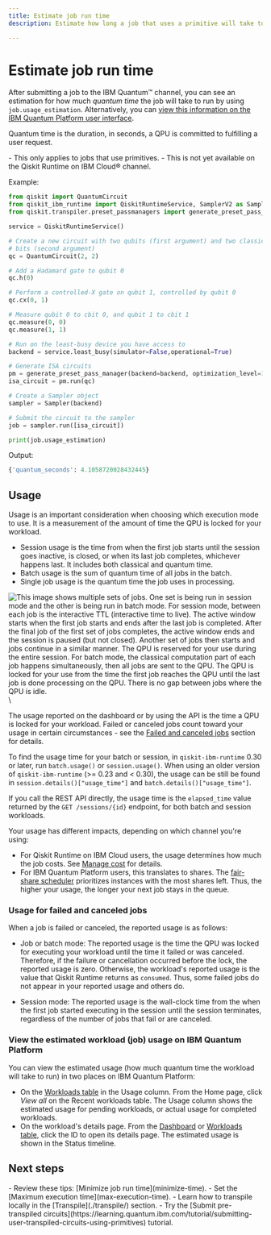 ```yaml
---
title: Estimate job run time
description: Estimate how long a job that uses a primitive will take to run

---
```


# Estimate job run time

After submitting a job to the IBM Quantum&trade; channel, you can see an estimation for how much _quantum time_ the job will take to run by using `job.usage_estimation`.  Alternatively, you can [view this information on the IBM Quantum Platform user interface](#view-usage).

Quantum time is the duration, in seconds, a QPU is committed to fulfilling a user request.

<Admonition type="note" title="Notes">
    - This only applies to jobs that use primitives.
    - This is not yet available on the Qiskit Runtime on IBM Cloud&reg; channel.
</Admonition>

Example:

```python
from qiskit import QuantumCircuit
from qiskit_ibm_runtime import QiskitRuntimeService, SamplerV2 as Sampler
from qiskit.transpiler.preset_passmanagers import generate_preset_pass_manager

service = QiskitRuntimeService()

# Create a new circuit with two qubits (first argument) and two classical
# bits (second argument)
qc = QuantumCircuit(2, 2)

# Add a Hadamard gate to qubit 0
qc.h(0)

# Perform a controlled-X gate on qubit 1, controlled by qubit 0
qc.cx(0, 1)

# Measure qubit 0 to cbit 0, and qubit 1 to cbit 1
qc.measure(0, 0)
qc.measure(1, 1)

# Run on the least-busy device you have access to
backend = service.least_busy(simulator=False,operational=True)

# Generate ISA circuits
pm = generate_preset_pass_manager(backend=backend, optimization_level=1)
isa_circuit = pm.run(qc)

# Create a Sampler object
sampler = Sampler(backend)

# Submit the circuit to the sampler
job = sampler.run([isa_circuit])

print(job.usage_estimation)
```
Output:

```python
{'quantum_seconds': 4.1058720028432445}
```

<span id="usage"></span>
## Usage

Usage is an important consideration when choosing which execution mode to use.  It is a measurement of the amount of time the QPU is locked for your workload.

* Session usage is the time from when the first job starts until the session goes inactive, is closed, or when its last job completes, whichever happens last. It includes both classical and quantum time.
* Batch usage is the sum of quantum time of all jobs in the batch.
* Single job usage is the quantum time the job uses in processing.

![This image shows multiple sets of jobs.  One set is being run in session mode and the other is being run in batch mode.  For session mode, between each job is the interactive TTL (interactive time to live).  The active window starts when the first job starts and ends after the last job is completed. After the final job of the first set of jobs completes, the active window ends and the session is paused (but not closed).  Another set of jobs then starts and jobs continue in a similar manner. The QPU is reserved for your use during the entire session.  For batch mode, the classical computation part of each job happens simultaneously, then all jobs are sent to the QPU.  The QPU is locked for your use from the time the first job reaches the QPU until the last job is done processing on the QPU.  There is no gap between jobs where the QPU is idle.](/images/guides/execution-modes/SessionVsBatch.svg 'Sessions compared to batch')\

The usage reported on the dashboard or by using the API is the time a QPU is locked for your workload. Failed or canceled jobs count toward your usage in certain circumstances - see the [Failed and canceled jobs](#failed-job) section for details.


To find the usage time for your batch or session, in `qiskit-ibm-runtime` 0.30 or later, run `batch.usage()` or `session.usage()`. When using an older version of `qiskit-ibm-runtime` (>= 0.23 and < 0.30), the usage can be still be found in `session.details()["usage_time"]` and `batch.details()["usage_time"]`.

If you call the REST API directly, the usage time is the `elapsed_time` value returned by the `GET /sessions/{id}` endpoint, for both batch and session workloads.

Your usage has different impacts, depending on which channel you're using:

- For Qiskit Runtime on IBM Cloud users, the usage determines how much the job costs.  See [Manage cost](/guides/manage-cost#manage-cost) for details.
- For IBM Quantum Platform users, this translates to shares. The [fair-share scheduler](/guides/fair-share-scheduler) prioritizes instances with the most shares left. Thus, the higher your usage, the longer your next job stays in the queue.

<span id="failed-job"></span>
### Usage for failed and canceled jobs

When a job is failed or canceled, the reported usage is as follows:

* Job or batch mode: The reported usage is the time the QPU was locked for executing your workload until the time it failed or was canceled. Therefore, if the failure or cancellation occurred before the lock, the reported usage is zero. Otherwise, the workload's reported usage is the value that Qiskit Runtime returns as `consumed`. Thus, some failed jobs do not appear in your reported usage and others do.

* Session mode: The reported usage is the wall-clock time from the when the first job started executing in the session until the session terminates, regardless of the number of jobs that fail or are canceled.

<span id="view-usage"></span>
### View the estimated workload (job) usage on IBM Quantum Platform

You can view the estimated usage (how much quantum time the workload will take to run) in two places on IBM Quantum Platform:

- On the [Workloads table](https://quantum.ibm.com/workloads) in the Usage column.  From the Home page, click *View all* on the Recent workloads table.  The Usage column shows the estimated usage for pending workloads, or actual usage for completed workloads.
- On the workload's details page. From the [Dashboard](https://quantum.ibm.com/) or [Workloads table](https://quantum.ibm.com/workloads), click the ID to open its details page.  The estimated usage is shown in the Status timeline.

## Next steps

<Admonition type="tip" title="Recommendations">
    - Review these tips: [Minimize job run time](minimize-time).
    - Set the [Maximum execution time](max-execution-time).
    - Learn how to transpile locally in the [Transpile](./transpile/) section.
    - Try the [Submit pre-transpiled circuits](https://learning.quantum.ibm.com/tutorial/submitting-user-transpiled-circuits-using-primitives) tutorial.
</Admonition>